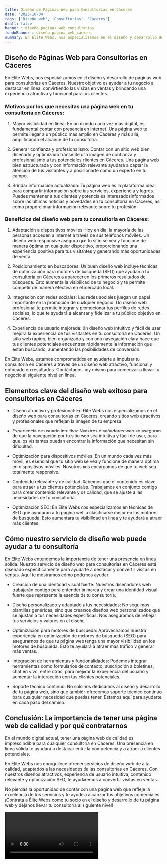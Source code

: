 ```yaml
---
title: Diseño de Páginas Web para Consultorías en Cáceres
date: '2023-10-04'
tags: ['Diseño web', 'Consultorías', 'Cáceres']
draft: false
banner : diseño_paginas_web_consultorías
fondoBanner : diseño_pagina_web_cáceres
summary: En Élite Webs, nos especializamos en el diseño y desarrollo de páginas web para consultorías en Cáceres. Nuestro objetivo es ayudar a tu negocio a destacar en línea, convirtiendo las visitas en ventas y brindando una experiencia atractiva y funcional para tus clientes.
---
```


## Diseño de Páginas Web para Consultorías en Cáceres

En Élite Webs, nos especializamos en el diseño y desarrollo de páginas web para consultorías en Cáceres. Nuestro objetivo es ayudar a tu negocio a destacar en línea, convirtiendo las visitas en ventas y brindando una experiencia atractiva y funcional para tus clientes.

### Motivos por los que necesitas una página web en tu consultoría en Cáceres:

1. Mayor visibilidad en línea: En un mundo cada vez más digital, es fundamental contar con presencia en internet. Una página web te permite llegar a un público más amplio en Cáceres y más allá, amplificando el alcance de tu consultoría.

2. Generar confianza y profesionalismo: Contar con un sitio web bien diseñado y optimizado transmite una imagen de confianza y profesionalismo a tus potenciales clientes en Cáceres. Una página web bien estructurada y con información relevante ayudará a captar la atención de tus visitantes y a posicionarte como un experto en tu campo.

3. Brindar información actualizada: Tu página web es la plataforma ideal para compartir información sobre tus servicios, experiencia y logros. Puedes mantener a tus clientes y potenciales interesados ​​informados sobre las últimas noticias y novedades en tu consultoría en Cáceres, así como proporcionar información relevante sobre tu profesión.

### Beneficios del diseño web para tu consultoría en Cáceres:

1. Adaptación a dispositivos móviles: Hoy en día, la mayoría de las personas acceden a internet a través de sus teléfonos móviles. Un diseño web responsive asegura que tu sitio se vea y funcione de manera óptima en cualquier dispositivo, proporcionando una experiencia positiva para tus visitantes y generando más oportunidades de venta.

2. Posicionamiento en buscadores: Un buen diseño web incluye técnicas de optimización para motores de búsqueda (SEO) que ayudan a tu consultoría en Cáceres a aparecer en los primeros resultados de búsqueda. Esto aumenta la visibilidad de tu negocio y te permite competir de manera efectiva en el mercado local.

3. Integración con redes sociales: Las redes sociales juegan un papel importante en la promoción de cualquier negocio. Un diseño web profesional te permite integrar y promocionar tus perfiles de redes sociales, lo que te ayudará a alcanzar y fidelizar a tu público objetivo en Cáceres.

4. Experiencia de usuario mejorada: Un diseño web intuitivo y fácil de usar mejora la experiencia de tus visitantes en tu consultoría en Cáceres. Un sitio web rápido, bien organizado y con una navegación clara hace que tus clientes potenciales encuentren rápidamente la información que están buscando, aumentando las posibilidades de conversión.

En Élite Webs, estamos comprometidos en ayudarte a impulsar tu consultoría en Cáceres a través de un diseño web atractivo, funcional y enfocado en resultados. Contáctanos hoy mismo para comenzar a llevar tu negocio al siguiente nivel en línea.

<GifSeo />

<Cta />

## Elementos clave del diseño web exitoso para consultorías en Cáceres

- Diseño atractivo y profesional: En Élite Webs nos especializamos en el diseño web para consultorías en Cáceres, creando sitios web atractivos y profesionales que reflejan la imagen de tu empresa.

- Experiencia de usuario intuitiva: Nuestros diseñadores web se aseguran de que la navegación por tu sitio web sea intuitiva y fácil de usar, para que los visitantes puedan encontrar la información que necesitan sin dificultad.

- Optimización para dispositivos móviles: En un mundo cada vez más móvil, es esencial que tu sitio web se vea y funcione de manera óptima en dispositivos móviles. Nosotros nos encargamos de que tu web sea totalmente responsive.

- Contenido relevante y de calidad: Sabemos que el contenido es clave para atraer a tus clientes potenciales. Trabajamos en conjunto contigo para crear contenido relevante y de calidad, que se ajuste a las necesidades de tu consultoría.

- Optimización SEO: En Élite Webs nos especializamos en técnicas de SEO que ayudarán a tu página web a clasificarse mejor en los motores de búsqueda. Esto aumentará tu visibilidad en línea y te ayudará a atraer más clientes.

## Cómo nuestro servicio de diseño web puede ayudar a tu consultoría

En Élite Webs entendemos la importancia de tener una presencia en línea sólida. Nuestro servicio de diseño web para consultorías en Cáceres está diseñado específicamente para ayudarte a destacar y convertir visitas en ventas. Aquí te mostramos cómo podemos ayudar:

- Creación de una identidad visual fuerte: Nuestros diseñadores web trabajarán contigo para entender tu marca y crear una identidad visual fuerte que represente la esencia de tu consultoría.

- Diseño personalizado y adaptado a tus necesidades: No seguimos plantillas genéricas, sino que creamos diseños web personalizados que se ajustan a tus necesidades específicas. Nos aseguramos de reflejar tus servicios y valores en el diseño.

- Optimización para motores de búsqueda: Aprovechamos nuestra experiencia en optimización de motores de búsqueda (SEO) para asegurarnos de que tu página web tenga una mayor visibilidad en los motores de búsqueda. Esto te ayudará a atraer más tráfico y generar más ventas.

- Integración de herramientas y funcionalidades: Podemos integrar herramientas como formularios de contacto, suscripción a boletines, chat en vivo, entre otras, para mejorar la experiencia del usuario y aumentar la interacción con tus clientes potenciales.

- Soporte técnico continuo: No solo nos dedicamos al diseño y desarrollo de tu página web, sino que también ofrecemos soporte técnico continuo para cualquier necesidad que puedas tener. Estamos aquí para ayudarte en cada paso del camino.

## Conclusión: La importancia de tener una página web de calidad y por qué contratarnos

En el mundo digital actual, tener una página web de calidad es imprescindible para cualquier consultoría en Cáceres. Una presencia en línea sólida te ayudará a destacar entre la competencia y a atraer a clientes potenciales.

En Élite Webs nos enorgullece ofrecer servicios de diseño web de alta calidad, adaptados a las necesidades de las consultorías en Cáceres. Con nuestros diseños atractivos, experiencia de usuario intuitiva, contenido relevante y optimización SEO, te ayudaremos a convertir visitas en ventas.

No pierdas la oportunidad de contar con una página web que refleje la excelencia de tus servicios y te ayude a alcanzar tus objetivos comerciales. ¡Contrata a Élite Webs como tu socio en el diseño y desarrollo de tu página web y déjanos llevar tu consultoría al siguiente nivel!

<Video />

<CtaBot job='Consultorías' city='Cáceres'/>

<Gmaps query='Cáceres+españa+maps' />